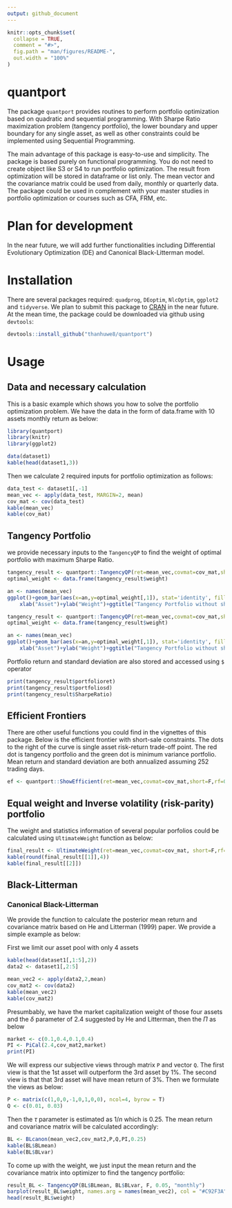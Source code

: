 ```yaml
---
output: github_document
---
```


<!-- README.md is generated from README.Rmd. Please edit that file -->

```r
knitr::opts_chunk$set(
  collapse = TRUE,
  comment = "#>",
  fig.path = "man/figures/README-",
  out.width = "100%"
)
```
# quantport

The package `quantport` provides routines to perform portfolio optimization based on quadratic and sequential programming. With Sharpe Ratio maximization problem (tangency portfolio), the lower boundary and upper boundary for any single asset, as well as other constraints could be implemented using Sequential Programming.

The main advantage of this package is easy-to-use and simplicity. The package is based purely on functional programming. You do not need to create object like S3 or S4 to run portfolio optimization. The result from optimization will be stored in dataframe or list only. The mean vector and the covariance matrix could be used from daily, monthly or quarterly data. The package could be used in complement with your master studies in portfolio optimization or courses such as CFA, FRM, etc.

# Plan for development
In the near future, we will add further functionalities including Differential Evolutionary Optimization (DE) and Canonical Black-Litterman model.

# Installation
There are several packages required: `quadprog`, `DEoptim`, `NlcOptim`, `ggplot2` and `tidyverse`.
We plan to submit this package to [CRAN](https://CRAN.R-project.org) in the near future. At the mean time, the package could be downloaded via github using `devtools`:

``` r
devtools::install_github("thanhuwe8/quantport")
```

# Usage
## Data and necessary calculation

This is a basic example which shows you how to solve the portfolio optimization problem. We have the data in the form of data.frame with 10 assets monthly return as below:

```r
library(quantport)
library(knitr)
library(ggplot2)
```

```r
data(dataset1)
kable(head(dataset1,3))
```

Then we calculate 2 required inputs for portfolio optimization as follows:

```r
data_test <- dataset1[,-1]
mean_vec <- apply(data_test, MARGIN=2, mean)
cov_mat <- cov(data_test)
kable(mean_vec)
kable(cov_mat)
```


## Tangency Portfolio
we provide necessary inputs to the `TangencyQP` to find the weight of optimal portfolio with maximum Sharpe Ratio.

```r
tangency_result <- quantport::TangencyQP(ret=mean_vec,covmat=cov_mat,short=F,rf=0,freq="monthly") 
optimal_weight <- data.frame(tangency_result$weight)
```

```r
an <- names(mean_vec)
ggplot()+geom_bar(aes(x=an,y=optimal_weight[,1]), stat='identity', fill="#DE892C")+
    xlab("Asset")+ylab("Weight")+ggtitle("Tangency Portfolio without short-selling constraint")
```

```r
tangency_result <- quantport::TangencyQP(ret=mean_vec,covmat=cov_mat,short=T,rf=0,freq="monthly") 
optimal_weight <- data.frame(tangency_result$weight)
```

```r
an <- names(mean_vec)
ggplot()+geom_bar(aes(x=an,y=optimal_weight[,1]), stat='identity', fill="#C92F3A")+
    xlab("Asset")+ylab("Weight")+ggtitle("Tangency Portfolio without short-selling constraint")
```


Portfolio return and standard deviation are also stored and accessed using `$` operator

```r
print(tangency_result$portfolioret)
print(tangency_result$portfoliosd)
print(tangency_result$SharpeRatio)
```


## Efficient Frontiers
There are other useful functions you could find in the vignettes of this package. Below is the efficient frontier with short-sale constraints. The dots to the right of the curve is single asset risk-return trade-off point. The red dot is tangency portfolio and the green dot is minimum variance portfolio. Mean return and standard deviation are both annualized assuming 252 trading days.

```r
ef <- quantport::ShowEfficient(ret=mean_vec,covmat=cov_mat,short=F,rf=0.05,freq="monthly",simpoints=200,assetpoints=T) 
```

## Equal weight and Inverse volatility (risk-parity) portfolio
The weight and statistics information of several popular porfolios could be calculated using `UltimateWeight` function as below:

```r
final_result <- UltimateWeight(ret=mean_vec,covmat=cov_mat, short=F,rf=0,freq="monthly")
kable(round(final_result[[1]],4))
kable(final_result[[2]])
```


## Black-Litterman
### Canonical Black-Litterman

We provide the function to calculate the posterior mean return and covariance matrix based on He and Litterman (1999) paper. We provide a simple example as below:

First we limit our asset pool with only 4 assets
```r
kable(head(dataset1[,1:5],2))
data2 <- dataset1[,2:5]
```

```r
mean_vec2 <- apply(data2,2,mean)
cov_mat2 <- cov(data2)
kable(mean_vec2)
kable(cov_mat2)
```

Presumbably, we have the market capitalization weight of those four assets and the $\delta$ parameter of 2.4 suggested by He and Litterman, then the $\Pi$ as below
```r
market <- c(0.1,0.4,0.1,0.4)
PI <- PiCal(2.4,cov_mat2,market)
print(PI)
```

We will express our subjective views through matrix `P` and vector `Q`. The first view is that the 1st asset will outperform  the 3rd asset by 1%. The second view is that that 3rd asset will have mean return of 3%. Then we formulate the views as below:

```r
P <- matrix(c(1,0,0,-1,0,1,0,0), ncol=4, byrow = T)
Q <- c(0.01, 0.03)
```

Then the $\tau$ parameter is estimated as $1/n$ which is 0.25. The mean return and covariance matrix will be calculated accordingly:

```r
BL <- BLcanon(mean_vec2,cov_mat2,P,Q,PI,0.25)
kable(BL$BLmean)
kable(BL$BLvar)
```

To come up with the weight, we just input the mean return and the covariance matrix into optimizer to find the tangency portfolio:
```r
result_BL <- TangencyQP(BL$BLmean, BL$BLvar, F, 0.05, "monthly")
barplot(result_BL$weight, names.arg = names(mean_vec2), col = "#C92F3A")
head(result_BL$weight)
```




